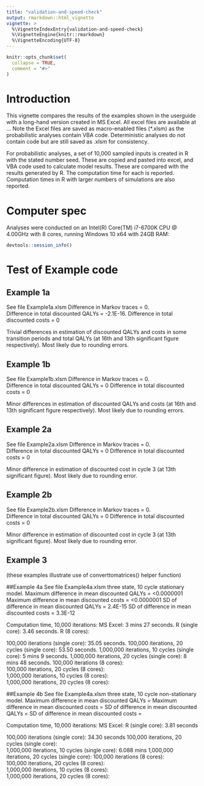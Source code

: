 ```yaml
---
title: "validation-and-speed-check"
output: rmarkdown::html_vignette
vignette: >
  %\VignetteIndexEntry{validation-and-speed-check}
  %\VignetteEngine{knitr::rmarkdown}
  %\VignetteEncoding{UTF-8}
---
```


```r
knitr::opts_chunk$set(
  collapse = TRUE,
  comment = "#>"
)
```
# Introduction
This vignette compares the results of the examples shown in the userguide with
a long-hand version created in MS Excel.  All excel files are available at ...
Note the Excel files are saved as macro-enabled files (*.xlsm) as the 
probabilistic analyses contain VBA code.  Deterministic analyses do not contain
code but are still saved as .xlsm for consistency.

For probabilistic analyses, a set of 10,000 sampled inputs is created in R with 
the stated number seed.  These are copied and pasted into excel, and VBA code 
used to calculate model results.  These are compared with the results generated
by R.  The computation time for each is reported.  Computation times in R with 
larger numbers of simulations are also reported.

# Computer spec
Analyses were conducted on an Intel(R) Core(TM) i7-6700K CPU @ 4.00GHz with 8
cores, running Windows 10 x64 with 24GB RAM:
```r
devtools::session_info()
```

# Test of Example code
## Example 1a
See file Example1a.xlsm
Difference in Markov traces = 0.  
Difference in total discounted QALYs = -2.1E-16.
Difference in total discounted costs = 0

Trivial differences in estimation of discounted QALYs and costs in some 
transition periods and total QALYs (at 16th and 13th significant figure 
respectively).  Most likely due to rounding errors.

## Example 1b
See file Example1b.xlsm
Difference in Markov traces = 0.  
Difference in total discounted QALYs = 0
Difference in total discounted costs = 0

Minor differences in estimation of discounted QALYs and costs (at 16th and 13th 
significant figure respectively).  Most likely due to rounding errors.

## Example 2a
See file Example2a.xlsm
Difference in Markov traces = 0.  
Difference in total discounted QALYs = 0
Difference in total discounted costs = 0

Minor difference in estimation of discounted cost in cycle 3 (at 13th 
significant figure).  Most likely due to rounding error.

## Example 2b
See file Example2b.xlsm
Difference in Markov traces = 0.  
Difference in total discounted QALYs = 0
Difference in total discounted costs = 0

Minor difference in estimation of discounted cost in cycle 3 (at 13th 
significant figure).  Most likely due to rounding error.

## Example 3
(these examples illustrate use of converttomatrices() helper function)

##Example 4a
See file Example4a.xlsm
three state, 10 cycle stationary model.
Maximum difference in mean discounted QALYs = <0.0000001
Maximum difference in mean discounted costs = <0.0000001
SD of difference in mean discounted QALYs = 2.4E-15
SD of difference in mean discounted costs = 3.3E-12

Computation time, 10,000 iterations:
MS Excel: 3 mins 27 seconds.
R (single core): 3.46 seconds.
R (8 cores):     


100,000 iterations (single core):              35.05 seconds.
100,000 iterations, 20 cycles (single core):   53.50 seconds.
1,000,000 iterations, 10 cycles (single core): 5 mins 9 seconds.
1,000,000 iterations, 20 cycles (single core): 8 mins 48 seconds.
100,000 iterations (8 cores):                  
100,000 iterations, 20 cycles (8 cores):       
1,000,000 iterations, 10 cycles (8 cores):     
1,000,000 iterations, 20 cycles (8 cores):     

##Example 4b
See file Example4a.xlsm
three state, 10 cycle non-stationary model.
Maximum difference in mean discounted QALYs = 
Maximum difference in mean discounted costs = 
SD of difference in mean discounted QALYs = 
SD of difference in mean discounted costs = 

Computation time, 10,000 iterations:
MS Excel: 
R (single core): 3.81 seconds

100,000 iterations (single core):              34.30 seconds
100,000 iterations, 20 cycles (single core):   
1,000,000 iterations, 10 cycles (single core): 6.088 mins
1,000,000 iterations, 20 cycles (single core): 
100,000 iterations (8 cores):                  
100,000 iterations, 20 cycles (8 cores):       
1,000,000 iterations, 10 cycles (8 cores):     
1,000,000 iterations, 20 cycles (8 cores):     
